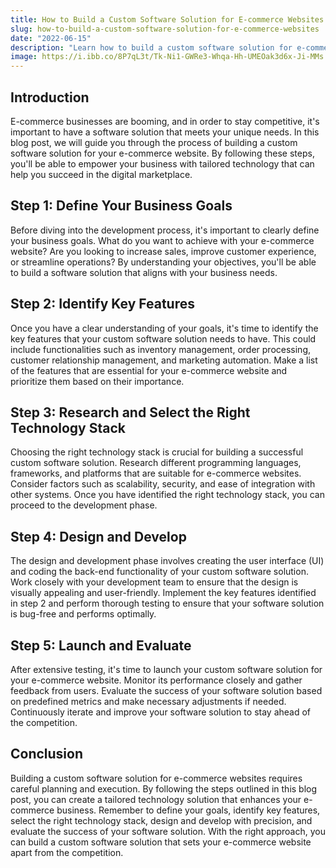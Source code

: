 ```yaml
---
title: How to Build a Custom Software Solution for E-commerce Websites
slug: how-to-build-a-custom-software-solution-for-e-commerce-websites
date: "2022-06-15"
description: "Learn how to build a custom software solution for e-commerce websites and empower your business with tailored technology."
image: https://i.ibb.co/8P7qL3t/Tk-Ni1-GWRe3-Whqa-Hh-UMEOak3d6x-Ji-MMs.png
---
```


## Introduction

E-commerce businesses are booming, and in order to stay competitive, it's important to have a software solution that meets your unique needs. In this blog post, we will guide you through the process of building a custom software solution for your e-commerce website. By following these steps, you'll be able to empower your business with tailored technology that can help you succeed in the digital marketplace.

## Step 1: Define Your Business Goals

Before diving into the development process, it's important to clearly define your business goals. What do you want to achieve with your e-commerce website? Are you looking to increase sales, improve customer experience, or streamline operations? By understanding your objectives, you'll be able to build a software solution that aligns with your business needs.

## Step 2: Identify Key Features

Once you have a clear understanding of your goals, it's time to identify the key features that your custom software solution needs to have. This could include functionalities such as inventory management, order processing, customer relationship management, and marketing automation. Make a list of the features that are essential for your e-commerce website and prioritize them based on their importance.

## Step 3: Research and Select the Right Technology Stack

Choosing the right technology stack is crucial for building a successful custom software solution. Research different programming languages, frameworks, and platforms that are suitable for e-commerce websites. Consider factors such as scalability, security, and ease of integration with other systems. Once you have identified the right technology stack, you can proceed to the development phase.

## Step 4: Design and Develop

The design and development phase involves creating the user interface (UI) and coding the back-end functionality of your custom software solution. Work closely with your development team to ensure that the design is visually appealing and user-friendly. Implement the key features identified in step 2 and perform thorough testing to ensure that your software solution is bug-free and performs optimally.

## Step 5: Launch and Evaluate

After extensive testing, it's time to launch your custom software solution for your e-commerce website. Monitor its performance closely and gather feedback from users. Evaluate the success of your software solution based on predefined metrics and make necessary adjustments if needed. Continuously iterate and improve your software solution to stay ahead of the competition.

## Conclusion

Building a custom software solution for e-commerce websites requires careful planning and execution. By following the steps outlined in this blog post, you can create a tailored technology solution that enhances your e-commerce business. Remember to define your goals, identify key features, select the right technology stack, design and develop with precision, and evaluate the success of your software solution. With the right approach, you can build a custom software solution that sets your e-commerce website apart from the competition.